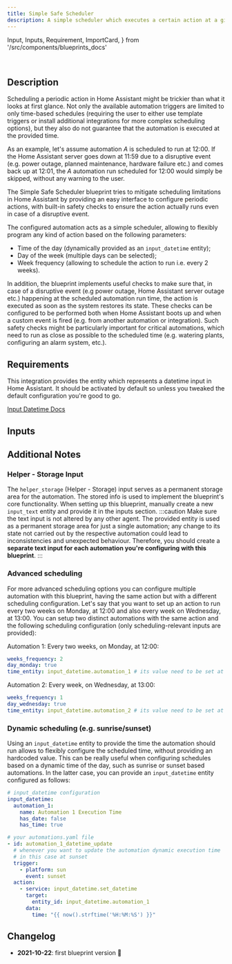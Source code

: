 ```yaml
---
title: Simple Safe Scheduler
description: A simple scheduler which executes a certain action at a given time, checking and eventually re-executing the action if the automation did not run at the expected time (e.g. due to a disruptive event).
---
```


  Input,
  Inputs,
  Requirement,
  ImportCard,
} from '/src/components/blueprints_docs'

<ImportCard id='simple_safe_scheduler' category='automation' />

<br />

## Description

Scheduling a periodic action in Home Assistant might be trickier than what it looks at first glance. Not only the available automation triggers are limited to only time-based schedules (requiring the user to either use template triggers or install additional integrations for more complex scheduling options), but they also do not guarantee that the automation is executed at the provided time.

As an example, let's assume automation _A_ is scheduled to run at 12:00. If the Home Assistant server goes down at 11:59 due to a disruptive event (e.g. power outage, planned maintenance, hardware failure etc.) and comes back up at 12:01, the _A_ automation run scheduled for 12:00 would simply be skipped, without any warning to the user.

The Simple Safe Scheduler blueprint tries to mitigate scheduling limitations in Home Assistant by providing an easy interface to configure periodic actions, with built-in safety checks to ensure the action actually runs even in case of a disruptive event.

The configured automation acts as a simple scheduler, allowing to flexibly program any kind of action based on the following parameters:

- Time of the day (dynamically provided as an `input_datetime` entity);
- Day of the week (multiple days can be selected);
- Week frequency (allowing to schedule the action to run i.e. every 2 weeks).

In addition, the blueprint implements useful checks to make sure that, in case of a disruptive event (e.g power outage, Home Assistant server outage etc.) happening at the scheduled automation run time, the action is executed as soon as the system restores its state. These checks can be configured to be performed both when Home Assistant boots up and when a custom event is fired (e.g. from another automation or integration). Such safety checks might be particularly important for critical automations, which need to run as close as possible to the scheduled time (e.g. watering plants, configuring an alarm system, etc.).

## Requirements

<Requirement name='Input Datetime Integration' required>

This integration provides the entity which represents a datetime input in Home Assistant. It should be activated by default so unless you tweaked the default configuration you're good to go.

[Input Datetime Docs](https://www.home-assistant.io/integrations/input_datetime/)

</Requirement>

## Inputs

<Inputs category='automation' id='simple_safe_scheduler' />

## Additional Notes

### Helper - Storage Input

The `helper_storage` (Helper - Storage) input serves as a permanent storage area for the automation. The stored info is used to implement the blueprint's core functionality. When setting up this blueprint, manually create a new `input_text` entity and provide it in the inputs section.
:::caution
Make sure the text input is not altered by any other agent. The provided entity is used as a permanent storage area for just a single automation; any change to its state not carried out by the respective automation could lead to inconsistencies and unexpected behaviour. Therefore, you should create a **separate text input for each automation you're configuring with this blueprint**.
:::

### Advanced scheduling

For more advanced scheduling options you can configure multiple automation with this blueprint, having the same action but with a different scheduling configuration.
Let's say that you want to set up an action to run every two weeks on Monday, at 12:00 and also every week on Wednesday, at 13:00. You can setup two distinct automations with the same action and the following scheduling configuration (only scheduling-relevant inputs are provided):

Automation 1: Every two weeks, on Monday, at 12:00:

```yaml
weeks_frequency: 2
day_monday: true
time_entity: input_datetime.automation_1 # its value need to be set at 12:00
```

Automation 2: Every week, on Wednesday, at 13:00:

```yaml
weeks_frequency: 1
day_wednesday: true
time_entity: input_datetime.automation_2 # its value need to be set at 13:00
```

### Dynamic scheduling (e.g. sunrise/sunset)

Using an `input_datetime` entity to provide the time the automation should run allows to flexibly configure the scheduled time, without providing an hardcoded value. This can be really useful when configuring schedules based on a dynamic time of the day, such as sunrise or sunset based automations. In the latter case, you can provide an `input_datetime` entity configured as follows:

```yaml
# input_datetime configuration
input_datetime:
  automation_1:
    name: Automation 1 Execution Time
    has_date: false
    has_time: true

# your automations.yaml file
- id: automation_1_datetime_update
  # whenever you want to update the automation dynamic execution time
  # in this case at sunset
  trigger:
    - platform: sun
      event: sunset
  action:
    - service: input_datetime.set_datetime
      target:
        entity_id: input_datetime.automation_1
      data:
        time: "{{ now().strftime('%H:%M:%S') }}"
```

## Changelog

- **2021-10-22**: first blueprint version :tada:
